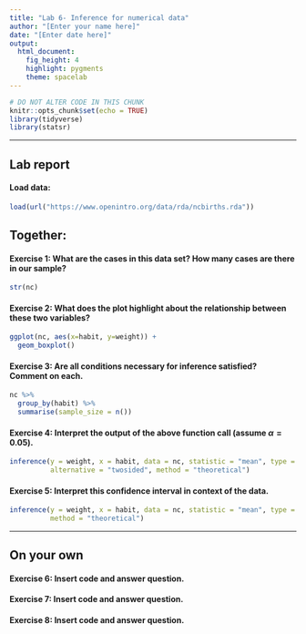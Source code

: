 ```yaml
---
title: "Lab 6- Inference for numerical data"
author: "[Enter your name here]"
date: "[Enter date here]"
output: 
  html_document: 
    fig_height: 4
    highlight: pygments
    theme: spacelab
---
```


```r
# DO NOT ALTER CODE IN THIS CHUNK
knitr::opts_chunk$set(echo = TRUE)
library(tidyverse)
library(statsr)
```

* * *

## Lab report

#### Load data:
```r
load(url("https://www.openintro.org/data/rda/ncbirths.rda"))
```

## Together:

#### Exercise 1: What are the cases in this data set? How many cases are there in our sample?

```r
str(nc)
```

#### Exercise 2: What does the plot highlight about the relationship between these two variables?

```r
ggplot(nc, aes(x=habit, y=weight)) + 
  geom_boxplot()
```

#### Exercise 3: Are all conditions necessary for inference satisfied? Comment on each.

```r
nc %>%
  group_by(habit) %>%
  summarise(sample_size = n())
```

#### Exercise 4: Interpret the output of the above function call (assume $\alpha=0.05$).

```r
inference(y = weight, x = habit, data = nc, statistic = "mean", type = "ht", null = 0, 
          alternative = "twosided", method = "theoretical")
```

#### Exercise 5: Interpret this confidence interval in context of the data.

```r
inference(y = weight, x = habit, data = nc, statistic = "mean", type = "ci", 
          method = "theoretical")
```

* * *

## On your own

#### Exercise 6: Insert code and answer question.



#### Exercise 7: Insert code and answer question.



#### Exercise 8: Insert code and answer question.



